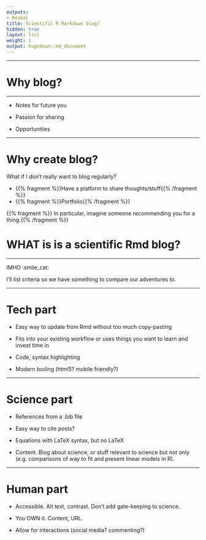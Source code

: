 ```yaml
---
outputs:
- Reveal
title: Scientific R Markdown blog?
hidden: true
layout: list
weight: 1
output: hugodown::md_document
---
```


---

# Why blog?

---

* Notes for future you

* Passion for sharing

* Opportunities

---

# Why create blog?

What if I don't really want to blog regularly?

<!--html_preserve-->

- {{% fragment %}}Have a platform to share thoughts/stuff{{% /fragment %}}
- {{% fragment %}}Portfolio{{% /fragment %}}


{{% fragment %}} In particular, imagine someone recommending you for a thing.{{% /fragment %}}

<!--/html_preserve-->
---

# WHAT is is a scientific Rmd blog?

---

IMHO :smile_cat:

I'll list criteria so we have something to compare our adventures to.

---

# Tech part

* Easy way to update from Rmd without too much copy-pasting

* Fits into your existing workflow or uses things you want to learn and invest time in

* Code, syntax highlighting

* Modern tooling (html5? mobile friendly?)

---

# Science part

* References from a .bib file

* Easy way to cite posts?

* Equations with LaTeX syntax, but no LaTeX

* Content. Blog about science, or stuff relevant to science but not only (e.g. comparisons of way to fit and present linear models in R).

---

# Human part

* Accessible. Alt text, contrast. Don't add gate-keeping to science.

* You OWN it. Content, URL.

* Allow for interactions (social media? commenting?)
